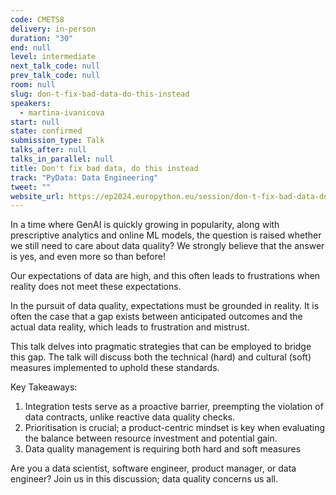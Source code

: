 ```yaml
---
code: CMETS8
delivery: in-person
duration: "30"
end: null
level: intermediate
next_talk_code: null
prev_talk_code: null
room: null
slug: don-t-fix-bad-data-do-this-instead
speakers:
  - martina-ivanicova
start: null
state: confirmed
submission_type: Talk
talks_after: null
talks_in_parallel: null
title: Don't fix bad data, do this instead
track: "PyData: Data Engineering"
tweet: ""
website_url: https://ep2024.europython.eu/session/don-t-fix-bad-data-do-this-instead
---
```


In a time where GenAI is quickly growing in popularity, along with prescriptive
analytics and online ML models, the question is raised whether we still need to
care about data quality? We strongly believe that the answer is yes, and even
more so than before!

Our expectations of data are high, and this often leads to frustrations when
reality does not meet these expectations.

In the pursuit of data quality, expectations must be grounded in reality. It is
often the case that a gap exists between anticipated outcomes and the actual
data reality, which leads to frustration and mistrust.

This talk delves into pragmatic strategies that can be employed to bridge this
gap. The talk will discuss both the technical (hard) and cultural (soft)
measures implemented to uphold these standards.

Key Takeaways:

1. Integration tests serve as a proactive barrier, preempting the violation of
   data contracts, unlike reactive data quality checks.
2. Prioritisation is crucial; a product-centric mindset is key when evaluating
   the balance between resource investment and potential gain.
3. Data quality management is requiring both hard and soft measures

Are you a data scientist, software engineer, product manager, or data engineer?
Join us in this discussion; data quality concerns us all.
